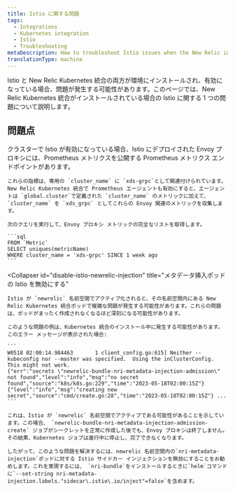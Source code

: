 ```yaml
---
title: Istio に関する問題
tags:
  - Integrations
  - Kubernetes integration
  - Istio
  - Troubleshooting
metaDescription: How to troubleshoot Istio issues when the New Relic integration is also installed.
translationType: machine
---
```


Istio と New Relic Kubernetes 統合の両方が環境にインストールされ、有効になっている場合、問題が発生する可能性があります。このページでは、New Relic Kubernetes 統合がインストールされている場合の Istio に関する 1 つの問題について説明します。

## 問題点

<CollapserGroup>
  <Collapser
    id="istio-cluster-metrics"
    title="Istio クラスターの xds_grpc メトリック"
  >
    クラスターで Istio が有効になっている場合、Istio にデプロイされた Envoy プロキシには、Prometheus メトリクスを公開する Prometheus メトリクス エンドポイントがあります。

    これらの指標は、専用の `cluster_name` に `xds-grpc`として関連付けられています。New Relic Kubernetes 統合で Prometheus エージェントも有効にすると、エージェントは `global.cluster`で定義された `cluster_name` のメトリックに加えて、 `cluster_name` を `xds_grpc` としてこれらの Envoy 関連のメトリックを収集します。

    次のクエリを実行して、Envoy プロキシ メトリックの完全なリストを取得します。

    ```sql
    FROM `Metric`
    SELECT uniques(metricName)
    WHERE cluster_name = 'xds-grpc' SINCE 1 week ago
    ```
  </Collapser>

  <Collapser
    id="disable-istio-newrelic-injection"
    title="メタデータ挿入ポッドの Istio を無効にする"
  >
    Istio が `newrelic` 名前空間でアクティブ化されると、その名前空間内にある New Relic Kubernetes 統合ポッドで複雑な問題が発生する可能性があります。これらの問題は、ポッドがまったく作成されなくなるほど深刻になる可能性があります。

    このような問題の例は、Kubernetes 統合のインストール中に発生する可能性があります。このエラー メッセージが表示された場合:

    ```
    W0518 02:00:14.984463       1 client_config.go:615] Neither --kubeconfig nor --master was specified.  Using the inClusterConfig.  This might not work.
    {"err":"secrets \"newrelic-bundle-nri-metadata-injection-admission\" not found","level":"info","msg":"no secret found","source":"k8s/k8s.go:229","time":"2023-05-18T02:00:15Z"} {"level":"info","msg":"creating new secret","source":"cmd/create.go:28","time":"2023-05-18T02:00:15Z"} ...
    ```

    これは、Istio が `newrelic` 名前空間でアクティブである可能性があることを示しています。この場合、 `newrelic-bundle-nri-metadata-injection-admission-create` ジョブがシークレットを正常に作成した後でも、Envoy プロキシは終了しません。その結果、Kubernetes ジョブは進行中に停止し、完了できなくなります。

    したがって、このような問題を解決するには、newrelic 名前空間内の`nri-metadata-injection`ポッドに対する Istio サイドカー インジェクションを無効にすることをお勧めします。これを実現するには、 `nri-bundle`をインストールするときに`helm`コマンドに`--set-string nri-metadata-injection.labels."sidecar\.istio\.io/inject"=false`を含めます。
  </Collapser>
</CollapserGroup>